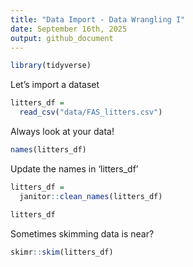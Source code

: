 ```yaml
---
title: "Data Import - Data Wrangling I"
date: September 16th, 2025
output: github_document
---
```


```r
library(tidyverse)
```

Let's import a dataset

```r
litters_df =
  read_csv("data/FAS_litters.csv")
```

Always look at your data!

```r
names(litters_df)
```

Update the names in 'litters_df'

```r
litters_df = 
  janitor::clean_names(litters_df)
```

```r
litters_df
```

Sometimes skimming data is near?

```r
skimr::skim(litters_df)
```

